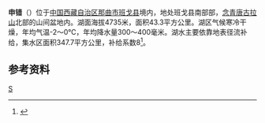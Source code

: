 {{ViewTibetanScript}}
{{Infobox_lake
 |湖泊名稱 =申错
 |湖泊照片 = 
 |湖泊照片標題 = 
 |測深圖 =
 |測深圖標題 =
 |湖泊所在地 = [[中国|中国]][[西藏|西藏]]
 |座標 = {{coord |31|00|N|90|29|E|display=inline,title|scale:500000_type:waterbody_region:CN}}
 |湖泊類別 = [[咸水湖|咸水湖]]
 |流入 =[[桑曲|桑曲]]等
 |流出 = 
 |集水區面積 =347.7平方公里
 |集水區國家 =
 |湖泊長度 =11.5公里
 |湖泊闊度 = 最大5.6公里<br />平均3.77公里
 |湖泊面積 =43.3平方公里
 |平均深度 = 
 |最深深度 = 
 |水體體積 = 
 |湖水停留時間 =
 |湖岸線長度 =
 |海拔高度 = 4735米
 |湖中島嶼 =
 |湖邊城鎮 =
}}
{{Location map
 |China Tibet
 |mark=<!--dot-->Blue pog.svg
 |lat_deg=31|lat_min=00|lat_sec =
 |lon_deg=90|lon_min=29|lon_sec =
 |caption=申错在[[西藏|西藏]]的位置。
 |position=right
 |width=350
 |float=right
}}
'''申错'''（{{bo|z=གསེར་མཚོ།|w=gser mtsho|t=Ser Tso}}）位于[[中国|中国]][[西藏自治区|西藏自治区]][[那曲市|那曲市]][[班戈县|班戈县]]境内，地处班戈县南部部，[[念青唐古拉山|念青唐古拉山]]北部的山间盆地内。湖面海拔4735米，面积43.3平方公里。湖区气候寒冷干燥，年均气温-2～0℃，年均降水量300～400毫米。湖水主要依靠地表径流补给，集水区面积347.7平方公里，补给系数8<ref>{{cite book zh |author=王苏民 窦鸿身 |title=中国湖泊志 |format=M |edition=1 |location=北京 |publisher=科学出版社 |date=1998|pages=435|id= ISBN 7-03-006706-1}}</ref>。
==参考资料==
{{Reflist}}

[[Category:班戈县湖泊|S]]